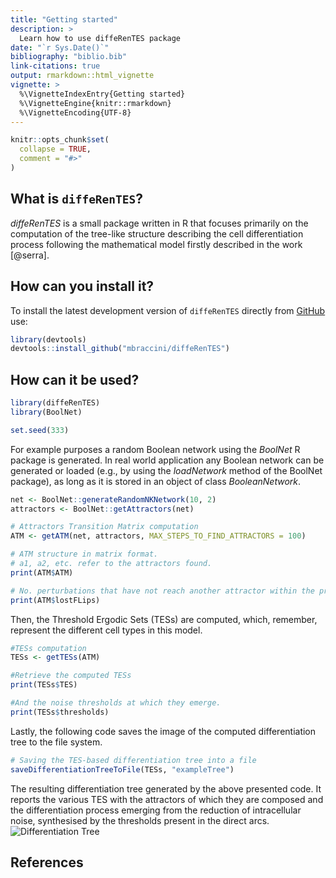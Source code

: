 ```yaml
---
title: "Getting started"
description: >
  Learn how to use diffeRenTES package
date: "`r Sys.Date()`"
bibliography: "biblio.bib"
link-citations: true
output: rmarkdown::html_vignette
vignette: >
  %\VignetteIndexEntry{Getting started}
  %\VignetteEngine{knitr::rmarkdown}
  %\VignetteEncoding{UTF-8}
---
```

```r
knitr::opts_chunk$set(
  collapse = TRUE,
  comment = "#>"
)
```

## What is `diffeRenTES`?

*diffeRenTES* is a small package written in R that focuses primarily on the computation of the tree-like structure describing the cell differentiation process following the mathematical model firstly described in the work [@serra].


## How can you install it?

To install the latest development version of `diffeRenTES` directly from [GitHub](https://github.com/mbraccini/diffeRenTES) use: 

```r
library(devtools)
devtools::install_github("mbraccini/diffeRenTES")
```

## How can it be used?

```r
library(diffeRenTES)
library(BoolNet)
```

```r
set.seed(333)
```

For example purposes a random Boolean network using the *BoolNet* R package is generated.
In real world application any Boolean network can be generated or loaded (e.g., by using the *loadNetwork* method of the BoolNet package), as long as it is stored in an object of class *BooleanNetwork*.

```r
net <- BoolNet::generateRandomNKNetwork(10, 2)
attractors <- BoolNet::getAttractors(net) 

# Attractors Transition Matrix computation
ATM <- getATM(net, attractors, MAX_STEPS_TO_FIND_ATTRACTORS = 100) 

# ATM structure in matrix format.
# a1, a2, etc. refer to the attractors found.
print(ATM$ATM)

# No. perturbations that have not reach another attractor within the provided MAX_STEPS_TO_FIND_ATTRACTORS
print(ATM$lostFLips)
```

Then, the Threshold Ergodic Sets (TESs) are computed, which, remember, represent the different cell types in this model.

```r
#TESs computation
TESs <- getTESs(ATM) 

#Retrieve the computed TESs
print(TESs$TES)

#And the noise thresholds at which they emerge.
print(TESs$thresholds)
```

Lastly, the following code saves the image of the computed differentiation tree to the file system.

```r
# Saving the TES-based differentiation tree into a file
saveDifferentiationTreeToFile(TESs, "exampleTree") 
```

The resulting differentiation tree generated by the above presented code.
It reports the various TES with the attractors of which they are composed and the differentiation process emerging from the reduction of intracellular noise, synthesised by the thresholds present in the direct arcs.
![Differentiation Tree](exampleTree.svg)

## References



